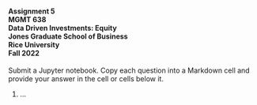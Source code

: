 #### Assignment 5<br>MGMT 638<br>Data Driven Investments: Equity<br>Jones Graduate School of Business<br>Rice University<br>Fall 2022

Submit a Jupyter notebook.  Copy each question into a Markdown cell and provide your answer in the cell or cells below it.

  1.  ...


